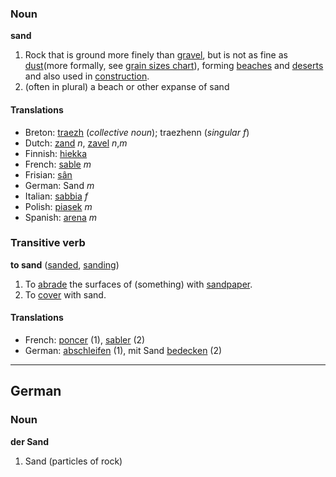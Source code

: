 === Noun ===

'''sand'''

#Rock that is ground more finely than [[gravel]], but is not as fine as [[dust]](more formally, see [[w:Grain_size|grain sizes chart]]), forming [[beach]]es and [[desert]]s and also used in [[construction]].
#(often in plural) a beach or other expanse of sand

==== Translations ====
*Breton: [[traezh]] (''collective noun''); traezhenn (''singular f'')
*Dutch: [[zand]] ''n'', [[zavel]] ''n'',''m''
*Finnish: [[hiekka]]
*French: [[sable]] ''m''
*Frisian: [[sân]]
*German: Sand ''m''
*Italian: [[sabbia]] ''f''
*Polish: [[piasek]] ''m''
*Spanish: [[arena]] ''m''

===Transitive verb===
'''to sand''' ([[sanded]], [[sanding]])

# To [[abrade]] the surfaces of (something) with [[sandpaper]].
# To [[cover]] with sand.

==== Translations ====
*French: [[poncer]] (1), [[sabler]] (2)
*German: [[abschleifen]] (1), mit Sand [[bedecken]] (2)

----
==German==
===Noun===
'''der Sand'''
#Sand (particles of rock)